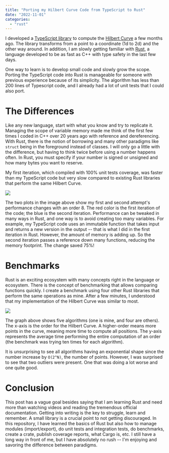 ```yaml
---
title: "Porting my Hilbert Curve Code from TypeScript to Rust"
date: "2022-11-01"
categories:
  - "rust"
---
```


I developed a [TypeScript library](https://github.com/MrDesjardins/hilbert-curve-ts) to compute the [Hilbert Curve](https://en.wikipedia.org/wiki/Hilbert_curve) a few months ago. The library transforms from a point to a coordinate (1d to 2d) and the other way around. In addition, I am slowly getting familiar with [Rust](https://en.wikipedia.org/wiki/Rust_(programming_language)), a language developed to be as fast as C++ with type safety in the last few days.

One way to learn is to develop small code and slowly grow the scope. Porting the TypeScript code into Rust is manageable for someone with previous experience because of its simplicity. The algorithm has less than 200 lines of Typescript code, and I already had a lot of unit tests that I could also port.

# The Differences

Like any new language, start with what you know and try to replicate it. Managing the scope of variable memory made me think of the first few times I coded in C++ over 20 years ago with reference and dereferencing. With Rust, there is the notion of borrowing and many other paradigms like `struct` being in the foreground instead of classes. I will only go a little with the difference, but having to think twice before using a number happens often. In Rust, you must specify if your number is signed or unsigned and how many bytes you want to reserve.

My first iteration, which compiled with 100% unit tests coverage, was faster than my TypeScript code but very slow compared to existing Rust libraries that perform the same Hilbert Curve.

![](./images/rust_comparison_improvement_order8.png)

The two plots in the image above show my first and second attempt's performance changes with an order 8. The red color is the first iteration of the code; the blue is the second iteration. Performance can be tweaked in many ways in Rust, and one way is to avoid creating too many variables. For example, my TypeScript code uses an immutable function that takes input and returns a new version in the output -- that is what I did in the first iteration in Rust. However, the amount of memory is adding up. So the second iteration passes a reference down many functions, reducing the memory footprint. The change saved 75%!

# Benchmarks

Rust is an exciting ecosystem with many concepts right in the language or ecosystem. There is the concept of benchmarking that allows comparing functions quickly. I create a benchmark using four other Rust libraries that perform the same operations as mine. After a few minutes, I understood that my implementation of the Hilbert Curve was similar to most.

![](./images/rust_comparison_algos.png)

The graph above shows five algorithms (one is mine, and four are others). The x-axis is the order for the Hilbert Curve. A higher-order means more points in the curve, meaning more time to compute all positions. The y-axis represents the average time performing the entire computation of an order (the benchmark was trying ten times for each algorithm).

It is unsurprising to see all algorithms having an exponential shape since the number increase by `O(2^N)`, the number of points. However, I was surprised to see that two outliers were present. One that was doing a lot worse and one quite good.

# Conclusion

This post has a vague goal besides saying that I am learning Rust and need more than watching videos and reading the tremendous official documentation. Getting into writing is the key to struggle, learn and remember. A small library is a crucial point to not getting discouraged. In this repository, I have learned the basics of Rust but also how to manage modules (import/export), do unit tests and integration tests, do benchmarks, create a crate, publish coverage reports, what Cargo is, etc. I still have a long way in front of me, but I have absolutely no rush -- I'm enjoying and savoring the difference between paradigms.

